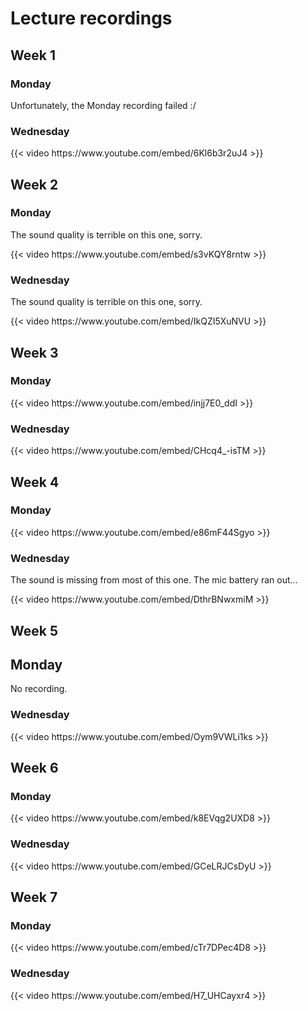 # Lecture recordings {.unnumbered}

## Week 1 {.unnumbered}

### Monday {.unnumbered}

Unfortunately, the Monday recording failed :/

### Wednesday {.unnumbered}

{{< video https://www.youtube.com/embed/6Kl6b3r2uJ4 >}}

## Week 2 {.unnumbered}

### Monday {.unnumbered}

The sound quality is terrible on this one, sorry.

{{< video https://www.youtube.com/embed/s3vKQY8rntw >}}

### Wednesday {.unnumbered}

The sound quality is terrible on this one, sorry.

{{< video https://www.youtube.com/embed/IkQZI5XuNVU >}}

## Week 3 {.unnumbered}

### Monday {.unnumbered}

{{< video https://www.youtube.com/embed/injj7E0_ddI >}}
 
### Wednesday {.unnumbered}

{{< video https://www.youtube.com/embed/CHcq4_-isTM >}}

## Week 4 {.unnumbered}

### Monday {.unnumbered}

{{< video https://www.youtube.com/embed/e86mF44Sgyo >}}

### Wednesday {.unnumbered}

The sound is missing from most of this one. The mic battery ran out...

{{< video https://www.youtube.com/embed/DthrBNwxmiM >}}

## Week 5 {.unnumbered}

## Monday {.unnumbered}

No recording.

<!-- 
{{< video https://www.youtube.com/embed/ >}}
 -->

### Wednesday {.unnumbered}

{{< video https://www.youtube.com/embed/Oym9VWLi1ks >}}

## Week 6 {.unnumbered}

### Monday {.unnumbered}

{{< video https://www.youtube.com/embed/k8EVqg2UXD8 >}}

### Wednesday {.unnumbered}

{{< video https://www.youtube.com/embed/GCeLRJCsDyU >}}


## Week 7 {.unnumbered}

### Monday {.unnumbered}

{{< video https://www.youtube.com/embed/cTr7DPec4D8 >}}


### Wednesday {.unnumbered}

{{< video https://www.youtube.com/embed/H7_UHCayxr4 >}}

<!-- 
## Week 8 {.unnumbered}

### Monday {.unnumbered}

{{< video https://www.youtube.com/embed/ >}}


### Wednesday {.unnumbered}

{{< video https://www.youtube.com/embed/ >}}


## Week 9 {.unnumbered}

### Monday {.unnumbered}

{{< video https://www.youtube.com/embed/ >}}


### Wednesday {.unnumbered}

{{< video https://www.youtube.com/embed/ >}}


## Week 10 {.unnumbered}

### Monday {.unnumbered}

{{< video https://www.youtube.com/embed/ >}}


### Wednesday {.unnumbered}

{{< video https://www.youtube.com/embed/ >}}


## Week 11 {.unnumbered}

### Monday {.unnumbered}

{{< video https://www.youtube.com/embed/ >}}


### Wednesday {.unnumbered}

{{< video https://www.youtube.com/embed/ >}}


## Week 12 {.unnumbered}

### Monday {.unnumbered}

{{< video https://www.youtube.com/embed/ >}}


### Wednesday {.unnumbered}

{{< video https://www.youtube.com/embed/ >}}


## Week 13 {.unnumbered}

### Monday {.unnumbered}

{{< video https://www.youtube.com/embed/ >}}


### Wednesday {.unnumbered}

{{< video https://www.youtube.com/embed/ >}}


## Week 14 {.unnumbered}

### Monday {.unnumbered}

{{< video https://www.youtube.com/embed/ >}}


### Wednesday {.unnumbered}

{{< video https://www.youtube.com/embed/ >}}

 -->
